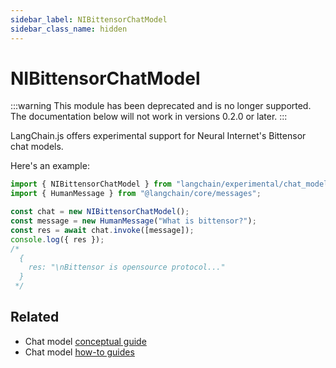 ```yaml
---
sidebar_label: NIBittensorChatModel
sidebar_class_name: hidden
---
```


# NIBittensorChatModel

:::warning
This module has been deprecated and is no longer supported. The documentation below will not work in versions 0.2.0 or later.
:::

LangChain.js offers experimental support for Neural Internet's Bittensor chat models.

Here's an example:

```typescript
import { NIBittensorChatModel } from "langchain/experimental/chat_models/bittensor";
import { HumanMessage } from "@langchain/core/messages";

const chat = new NIBittensorChatModel();
const message = new HumanMessage("What is bittensor?");
const res = await chat.invoke([message]);
console.log({ res });
/*
  {
    res: "\nBittensor is opensource protocol..."
  }
 */
```

## Related

- Chat model [conceptual guide](/docs/concepts/#chat-models)
- Chat model [how-to guides](/docs/how_to/#chat-models)

